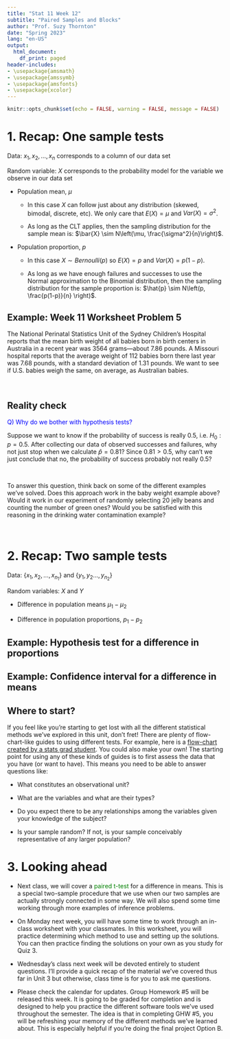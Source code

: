 ```yaml
---
title: "Stat 11 Week 12"
subtitle: "Paired Samples and Blocks" 
author: "Prof. Suzy Thornton"
date: "Spring 2023"
lang: "en-US"
output:
  html_document:
    df_print: paged
header-includes:
- \usepackage{amsmath}
- \usepackage{amssymb}
- \usepackage{amsfonts}
- \usepackage{xcolor}
---
```


```r
knitr::opts_chunk$set(echo = FALSE, warning = FALSE, message = FALSE)
```


# 1. Recap: One sample tests 

Data: $x_1, x_2, \dots, x_n$ corresponds to a column of our data set 

Random variable: $X$ corresponds to the probability model for the variable we observe in our data set 

* Population mean, $\mu$ 

  * In this case $X$ can follow just about any distribution (skewed, bimodal, discrete, etc). We only care that $E(X) = \mu$ and $Var(X) = \sigma^2$. 
  
  * As long as the CLT applies, then the sampling distribution for the sample mean is: $\bar{X} \sim N\left(\mu, \frac{\sigma^2}{n}\right)$. 

* Population proportion, $p$ 

  * In this case $X \sim Bernoulli(p)$ so $E(X) = p$ and $Var(X) = p(1-p)$. 
  
  * As long as we have enough failures and successes to use the Normal approximation to the Binomial distribution, then the sampling distribution for the sample proportion is: $\hat{p} \sim N\left(p, \frac{p(1-p)}{n} \right)$.
  
## Example: Week 11 Worksheet Problem 5 

The National Perinatal Statistics Unit of the Sydney  Children’s Hospital reports that the mean birth weight of all  babies born in birth centers in Australia in a recent year was $3564$ grams—about $7.86$ pounds. A Missouri hospital reports that the average weight of $112$ babies born there last year was $7.68$ pounds, with a standard deviation of $1.31$ pounds. We want to see if U.S. babies weigh the same, on average, as Australian babies.

<br> 

## Reality check 

<span style="color:blue">Q) Why do we bother with hypothesis tests?</span>

Suppose we want to know if the probability of success is really $0.5$, i.e. $H_0: p = 0.5$. After collecting our data of observed successes and failures, why not just stop when we calculate $\hat{p}=0.81$? Since $0.81 > 0.5$, why can't we just conclude that no, the probability of success probably not really $0.5$?   


<br> 

To answer this question, think back on some of the different examples we've solved. Does this approach work in the baby weight example above? Would it work in our experiment of randomly selecting $20$ jelly beans and counting the number of green ones? Would you be satisfied with this reasoning in the drinking water contamination example? 

<br> 


# 2. Recap: Two sample tests 

Data: $\{x_1, x_2, \dots, x_{n_1}\}$ and $\{y_1, y_2 \dots, y_{n_2}\}$

Random variables: $X$ and $Y$ 

* Difference in population means $\mu_1 - \mu_2$ 

* Difference in population proportions, $p_1 - p_2$

## Example: Hypothesis test for a difference in proportions 


## Example: Confidence interval for a difference in means 



## Where to start? 

If you feel like you're starting to get lost with all the different statistical methods we've explored in this unit, don't fret! There are plenty of flow-chart-like guides to using different tests. For example, here is a [flow-chart created by a stats grad student](https://statsandr.com/blog/what-statistical-test-should-i-do/). You could also make your own! The starting point for using any of these kinds of guides is to first assess the data that you have (or want to have). This means you need to be able to answer questions like: 

* What constitutes an observational unit? 

* What are the variables and what are their types? 

* Do you expect there to be any relationships among the variables given your knowledge of the subject? 

* Is your sample random? If not, is your sample conceivably representative of any larger population? 



# 3. Looking ahead 

* Next class, we will cover a <span style="color:green">paired t-test</span> for a difference in means. This is a special two-sample procedure that we use when our two samples are actually strongly connected in some way. We will also spend some time working through more examples of inference problems. 

* On Monday next week, you will have some time to work through an in-class worksheet with your classmates. In this worksheet, you will practice determining which method to use and setting up the solutions. You can then practice finding the solutions on your own as you study for Quiz 3. 

* Wednesday's class next week will be devoted entirely to student questions. I'll provide a quick recap of the material we've covered thus far in Unit 3 but otherwise, class time is for you to ask me questions. 

* Please check the calendar for updates. Group Homework \#5 will be released this week. It is going to be graded for completion and is designed to help you practice the different software tools we've used throughout the semester. The idea is that in completing GHW \#5, you will be refreshing your memory of the different methods we've learned about. This is especially helpful if you're doing the final project Option B.    